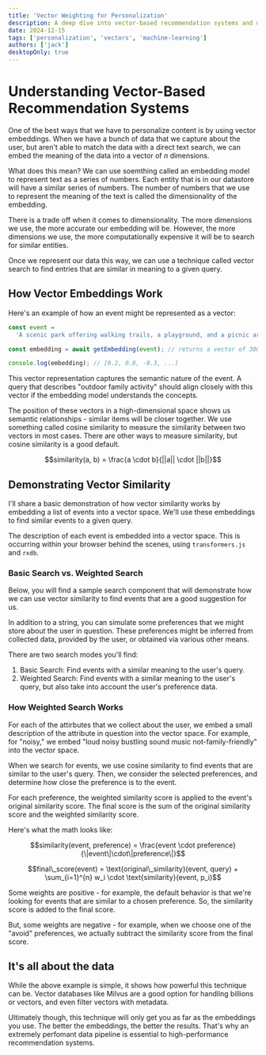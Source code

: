```yaml
---
title: 'Vector Weighting for Personalization'
description: A deep dive into vector-based recommendation systems and dynamic preference weighting.
date: 2024-12-15
tags: ['personalization', 'vectors', 'machine-learning']
authors: ['jack']
desktopOnly: true
---
```



# Understanding Vector-Based Recommendation Systems

One of the best ways that we have to personalize content is by using vector embeddings. When we have a bunch of data that we capture about the user, but aren't able to match the data with a direct text search, we can embed the meaning of the data into a vector of $n$ dimensions.

What does this mean? We can use soemthing called an embedding model to represent text as a series of numbers. Each entity that is in our datastore will have a similar series of numbers. The number of numbers that we use to represent the meaning of the text is called the dimensionality of the embedding.

There is a trade off when it comes to dimensionality. The more dimensions we use, the more accurate our embedding will be. However, the more dimensions we use, the more computationally expensive it will be to search for similar entities.

Once we represent our data this way, we can use a technique called vector search to find entries that are similar in meaning to a given query.

## How Vector Embeddings Work

Here's an example of how an event might be represented as a vector:

```typescript
const event =
  'A scenic park offering walking trails, a playground, and a picnic area.';

const embedding = await getEmbedding(event); // returns a vector of 300 dimensions

console.log(embedding); // [0.2, 0.8, -0.3, ...]
```

This vector representation captures the semantic nature of the event. A query that describes "outdoor family activity" should align closely with this vector if the embedding model understands the concepts.

The position of these vectors in a high-dimensional space shows us semantic relationships - similar items will be closer together. We use something called cosine similarity to measure the similarity between two vectors in most cases. There are other ways to measure similarity, but cosine similarity is a good default.

```math
similarity(a, b) = \frac{a \cdot b}{||a|| \cdot ||b||}
```

## Demonstrating Vector Similarity

<InitializeStore client:only="react" />

I'll share a basic demonstration of how vector similarity works by embedding a list of events into a vector space. We'll use these embeddings to find similar events to a given query.

<EventTable client:only="react" />

The description of each event is embedded into a vector space. This is occurring within your browser behind the scenes, using `transformers.js` and `rxdb`.

### Basic Search vs. Weighted Search

Below, you will find a sample search component that will demonstrate how we can use vector similarity to find events that are a good suggestion for us.

In addition to a string, you can simulate some preferences that we might store about the user in question. These preferences might be inferred from collected data, provided by the user, or obtained via various other means.

There are two search modes you'll find:

1. Basic Search: Find events with a similar meaning to the user's query.
2. Weighted Search: Find events with a similar meaning to the user's query, but also take into account the user's preference data.

<UnifiedSearchDemo client:only="react" />

### How Weighted Search Works

For each of the attirbutes that we collect about the user, we embed a small description of the attribute in question into the vector space. For example, for "noisy," we embed "loud noisy bustling sound music not-family-friendly" into the vector space.

When we search for events, we use cosine similarity to find events that are similar to the user's query. Then, we consider the selected preferences, and determine how close the preference is to the event.

For each preference, the weighted similarity score is applied to the event's original similarity score. The final score is the sum of the original similarity score and the weighted similarity score.

Here's what the math looks like:

```math
similarity(event, preference) = \frac{event \cdot preference}{\|event\|\cdot\|preference\|}
```

```math
final\_score(event) = \text{original\_similarity}(event, query) + \sum_{i=1}^{n} w_i \cdot \text{similarity}(event, p_i)
```

Some weights are positive - for example, the default behavior is that we're looking for events that are similar to a chosen preference. So, the similarity score is added to the final score.

But, some weights are negative - for example, when we choose one of the "avoid" preferences, we actually subtract the similarity score from the final score.

## It's all about the data

While the above example is simple, it shows how powerful this technique can be. Vector databases like Milvus are a good option for handling billions or vectors, and even filter vectors with metadata.

Ultimately though, this technique will only get you as far as the embeddings you use. The better the embeddings, the better the results. That's why an extremely perfomant data pipeline is essential to high-performance recommendation systems.
